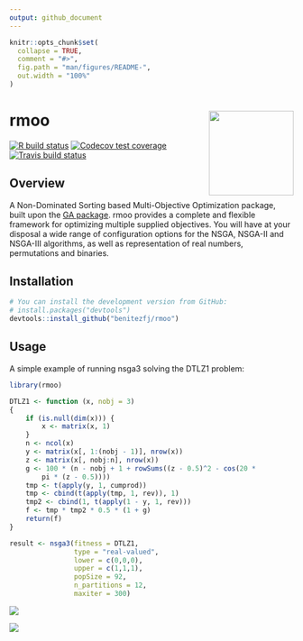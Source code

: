 ```yaml
---
output: github_document
---
```


<!-- README.md is generated from README.Rmd. Please edit that file -->

```r
knitr::opts_chunk$set(
  collapse = TRUE,
  comment = "#>",
  fig.path = "man/figures/README-",
  out.width = "100%"
)
```

# rmoo <img src="man/figures/logo.png" align="right" width="150px" alt=""/>

<!-- badges: start -->
[![R build status](https://github.com/benitezfj/rmoo/workflows/R-CMD-check/badge.svg)](https://github.com/benitezfj/rmoo/actions)
[![Codecov test coverage](https://codecov.io/gh/benitezfj/rmoo/branch/master/graph/badge.svg?token=QK4Z2yVUSw)](https://codecov.io/gh/benitezfj/rmoo?branch=master)
[![Travis build status](https://travis-ci.com/benitezfj/rmoo.svg?branch=master)](https://travis-ci.com/benitezfj/rmoo)
<!-- badges: end -->

## Overview

A Non-Dominated Sorting based Multi-Objective Optimization package, built upon the [GA package](https://CRAN.R-project.org/package=GA). 
rmoo provides a complete and flexible framework for optimizing multiple supplied objectives. 
You will have at your disposal a wide range of configuration options for the NSGA, NSGA-II 
and NSGA-III algorithms, as well as representation of real numbers, permutations and binaries.


## Installation

``` r
# You can install the development version from GitHub:
# install.packages("devtools")
devtools::install_github("benitezfj/rmoo")
```

## Usage

A simple example of running nsga3 solving the DTLZ1 problem:

``` r
library(rmoo)

DTLZ1 <- function (x, nobj = 3) 
{
    if (is.null(dim(x))) {
        x <- matrix(x, 1)
    }
    n <- ncol(x)
    y <- matrix(x[, 1:(nobj - 1)], nrow(x))
    z <- matrix(x[, nobj:n], nrow(x))
    g <- 100 * (n - nobj + 1 + rowSums((z - 0.5)^2 - cos(20 * 
        pi * (z - 0.5))))
    tmp <- t(apply(y, 1, cumprod))
    tmp <- cbind(t(apply(tmp, 1, rev)), 1)
    tmp2 <- cbind(1, t(apply(1 - y, 1, rev)))
    f <- tmp * tmp2 * 0.5 * (1 + g)
    return(f)
}

result <- nsga3(fitness = DTLZ1,
                type = "real-valued",
                lower = c(0,0,0),
                upper = c(1,1,1),
                popSize = 92,
                n_partitions = 12,
                maxiter = 300)

```
![](https://github.com/benitezfj/rmoo/blob/master/man/figures/README-example-1.jpeg)<!-- -->

![](https://github.com/benitezfj/rmoo/blob/master/man/figures/README-example-2.png)<!-- -->
